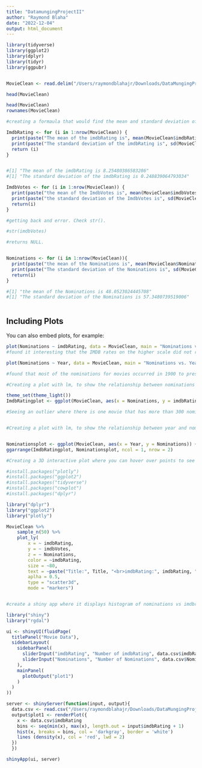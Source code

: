 ```yaml
---
title: "DatamungingProjectII"
author: "Raymond Blaha"
date: "2022-12-04"
output: html_document
---
```


```r
library(tidyverse)
library(ggplot2)
library(dplyr)
library(tidyr)
library(ggpubr)


MovieClean <- read.delim("/Users/raymondblahajr/Downloads/DataMungingProject-main/MovieCleanFull.csv", header = TRUE, sep = ",")

head(MovieClean)
```

```r
head(MovieClean)
rownames(MovieClean)

#creating a formaula that would find the mean and standard deviation of ImdbRating. 

ImdbRating <- for (i in 1:nrow(MovieClean)) {
  print(paste("The mean of the imdbRating is", mean(MovieClean$imdbRating)))
  print(paste("The standard deviation of the imdbRating is", sd(MovieClean$imdbRating)))
  return (i)
}


#[1] "The mean of the imdbRating is 8.25480386583286"
#[1] "The standard deviation of the imdbRating is 0.248839064793034"

ImdbVotes <- for (i in 1:nrow(MovieClean)) {
  print(paste("the mean of the ImdbVotes is", mean(MovieClean$imdbVotes)))
  print(paste("the standard deviation of the ImdbVotes is", sd(MovieClean$imdbVotes)))
  return(i)
}

#getting back and error. Check str().

#str(imdbVotes)

#returns NULL. 


Nominations <- for (i in 1:nrow(MovieClean)){
  print(paste("the mean of the Nominations is", mean(MovieClean$Nominations)))
  print(paste("The standard deviation of the Nominations is", sd(MovieClean$Nominations)))
  return(i)
}

#[1] "the mean of the Nominations is 48.0523024445708"
#[1] "The standard deviation of the Nominations is 57.3480739519006"



```
## Including Plots

You can also embed plots, for example:

```r

plot(Nominations ~ imdbRating, data = MovieClean, main = "Nominations vs. IMDB Rating", xlab = "IMDB Rating", ylab = "Nominations", col = "blue")
#found it interesting that the IMDB rates on the higher scale did not recieve as many nominations. Why is that?

plot(Nominations ~ Year, data = MovieClean, main = "Nominations vs. Year", xlab = "Year", ylab = "Nominations", col = "blue")

#found that most of the nominations for movies occurred in 1900 to present. 

```

```r

#Creating a plot with lm, to show the relationship between nominations and imdbRatings. 

theme_set(theme_light())
ImdbRatingplot <- ggplot(MovieClean, aes(x = Nominations, y = imdbRating)) + geom_point() + geom_smooth(method = "lm") + labs(title = "Nominations vs imdbRating", x = "Nominations", y = "imdbRating") + theme(plot.title = element_text(hjust = 0.5))

#Seeing an outlier where there is one movie that has more than 300 nominations. However, even though that it has over 300 nominations. It is interesting that the imdbRating is only aprox 8.1. Where there are other movies on that have less nominations, but a higher imdbRating. 


#Creating a plot with lm, to show the relationship between year and nominations.


Nominationsplot <- ggplot(MovieClean, aes(x = Year, y = Nominations)) + geom_point() + geom_smooth(method = "lm") + labs(title = "Year vs Nominations", x = "Year", y = "Nominations") + theme(plot.title = element_text(hjust = 0.5))
ggarrange(ImdbRatingplot, Nominationsplot, ncol = 1, nrow = 2)

```

```r
#Creating a 3D interactive plot where you can hover over points to see which movie is selected and how many nominations, imdbRating, and imdbVotes. 

#install.packages("plotly")
#install.packages("ggplot2")
#install.packages("tidyverse")
#install.packages("cowplot")
#install.packages("dplyr")

library("dplyr")
library("ggplot2")
library("plotly")

MovieClean %>%
    sample_n(50) %>%
    plot_ly(
        x = ~ imdbRating,
        y = ~ imdbVotes,
        z = ~ Nominations,
        color = ~imdbRating,
        size = ~80,
        text = ~paste("Title:", Title, "<br>imdbRating:", imdbRating, "<br>imdbVotes:", imdbVotes, "<br>Nominations:", Nominations),
        aplha = 0.5,
        type = "scatter3d",
        mode = "markers")



```



```r
#create a shiny app where it displays histogram of nominations vs imdbrating. 

library("shiny")
library("rgdal")

ui <- shinyUI(fluidPage(
  titlePanel("Movie Data"),
  sidebarLayout(
    sidebarPanel(
      sliderInput("imdbRating", "Number of imdbRating", data.csv$imdbRating, min = 0, max = 10, value = 8),
      sliderInput("Nominations", "Number of Nominations", data.csv$Nominations, min = 0, max = 320, value = 50),
    ),
    mainPanel(
      plotOutput("plot1")
    )
  )
))

server <- shinyServer(function(input, output){
  data.csv <- read.csv("/Users/raymondblahajr/Downloads/DataMungingProject-main/MovieCleanFull.csv", header = TRUE, sep = ",")
  output$plot1 <- renderPlot({
    x <- data.csv$imdbRating
    bins <- seq(min(x), max(x), length.out = input$imdbRating + 1)
    hist(x, breaks = bins, col = 'darkgray', border = 'white')
    lines (density(x), col = 'red', lwd = 2)
  })
  })

shinyApp(ui, server)
 

```
